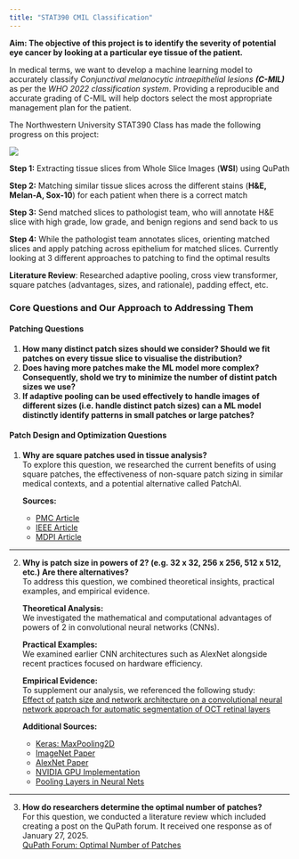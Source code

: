 ```yaml
---
title: "STAT390 CMIL Classification" 
---
```


**Aim: The objective of this project is to identify the severity of potential eye cancer by looking at a particular eye tissue of the patient.**

In medical terms, we want to develop a machine learning model to accurately classify *Conjunctival melanocytic intraepithelial lesions **(C-MIL)*** as per the *WHO 2022 classification system*. Providing a reproducible and accurate grading of C-MIL will help doctors select the most appropriate management plan for the patient.

The Northwestern University STAT390 Class has made the following progress on this project:

![](images/HomeImage.png){fig-align="center"}

**Step 1:**  Extracting tissue slices from Whole Slice Images (**WSI**) using QuPath

**Step 2:**  Matching similar tissue slices across the different stains (**H&E, Melan-A, Sox-10**) for each patient when there is a correct match 

**Step 3:**  Send matched slices to pathologist team, who will annotate H&E slice with high grade, low grade, and benign regions and send back to us

**Step 4:**  While the pathologist team annotates slices, orienting matched slices and apply patching across epithelium for matched slices. Currently looking at 3 different approaches to patching to find the optimal results

**Literature Review**: Researched adaptive pooling, cross view transformer, square patches (advantages, sizes, and rationale), padding effect, etc.

### Core Questions and Our Approach to Addressing Them

#### Patching Questions
1. **How many distinct patch sizes should we consider? Should we fit patches on every tissue slice to visualise the distribution?** <br>
2. **Does having more patches make the ML model more complex? Consequently, shold we try to minimize the number of distint patch sizes we use?** <br>
3. **If adaptive pooling can be used effectively to handle images of different sizes (i.e. handle distinct patch sizes) can a ML model distinctly identify patterns in small patches or large patches?**

#### Patch Design and Optimization Questions
1. **Why are square patches used in tissue analysis?**  
   To explore this question, we researched the current benefits of using square patches, the effectiveness of non-square patch sizing in similar medical contexts, and a potential alternative called PatchAI.

   **Sources:**
   - [PMC Article](https://pmc.ncbi.nlm.nih.gov/articles/PMC5265243/)
   - [IEEE Article](https://ieeexplore.ieee.org/document/7848208)
   - [MDPI Article](https://www.mdpi.com/2414-4088/6/12/11)

---

2. **Why is patch size in powers of 2? (e.g. 32 x 32, 256 x 256, 512 x 512, etc.) Are there alternatives?**  
   To address this question, we combined theoretical insights, practical examples, and empirical evidence.

   **Theoretical Analysis:**  
   We investigated the mathematical and computational advantages of powers of 2 in convolutional neural networks (CNNs).

   **Practical Examples:**  
   We examined earlier CNN architectures such as AlexNet alongside recent practices focused on hardware efficiency.

   **Empirical Evidence:**  
   To supplement our analysis, we referenced the following study:  
   [Effect of patch size and network architecture on a convolutional neural network approach for automatic segmentation of OCT retinal layers](https://pmc.ncbi.nlm.nih.gov/articles/PMC6033561/#r40)

   **Additional Sources:**  
   - [Keras: MaxPooling2D](https://keras.io/api/layers/pooling_layers/max_pooling2d/)
   - [ImageNet Paper](https://www.cs.toronto.edu/~fritz/absps/imagenet.pdf)
   - [AlexNet Paper](https://arxiv.org/pdf/1409.1556)
   - [NVIDIA GPU Implementation](https://docs.nvidia.com/deeplearning/performance/dl-performance-matrix-multiplication/index.html#gpu-imple)
   - [Pooling Layers in Neural Nets](https://medium.com/aiguys/pooling-layers-in-neural-nets-and-their-variants-f6129fc4628b)

---

3. **How do researchers determine the optimal number of patches?**  
   For this question, we conducted a literature review which included creating a post on the QuPath forum. It received one response as of January 27, 2025.  
   [QuPath Forum: Optimal Number of Patches](https://forum.image.sc/t/optimal-number-of-patches/107600)

